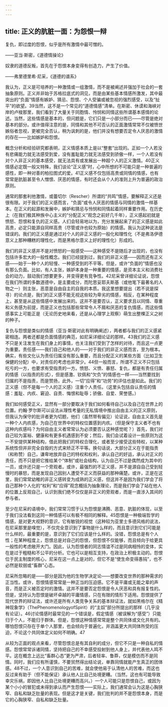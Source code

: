 ```yaml
---
---
---
```

title: 正义的肮脏一面：为怨恨一辩
---




复仇，即过度的怨恨，似乎是所有激情中最可憎的。

——亚当·斯密，《道德情操论》

奴隶的道德反叛，首先在于怨恨本身变得有创造力，产生了价值。

——弗里德里希·尼采，《道德的谱系》

我认为，正义是可培养的一种激情或一组激情，而不是被阐述并强加于社会的一套抽象原则。正义并非始于苏格拉底式的洞见，而是由某些基本情感所激发，其中最突出的“负面”情感有嫉妒、猜忌、怨恨、个人受骗或被忽视的强烈感受，以及“扯平”的欲望。39当然，这不是一个常见的“道德情感”清单。在斯密、休谟和海峡对岸的卢梭那里，我们看到了大量关于同胞情、怜悯和同情这些所谓基本感情的论述。当然，这些情感是基本的，但问题是，它们只是一小部分而已——尽管是绝对基本的部分。或许值得注意的是，同情和其他不可否认的正面激情常常不仅被愤世嫉俗者忽视，更被完全否认，稍为讽刺的是，他们并没有想要否定令人厌恶的激情的存在——比如嫉妒和怨恨。

概念分析和经验研究都表明，正义情感本质上是以“整套”出现的。正如一个人若没有悲痛能力就无法感受到爱，没有羞耻能力就无法感受到骄傲一样，一个人若没有对个人非正义的基本感受，就无法具有或发展出一种超个人的正义激情。40正义情感必定既一般又特殊，我们谈论“正义感”时，心中所想的不可能只是一种普遍的感性，即一种对善的柏拉图式的爱。41正义感不仅包括高贵或同情的情感，也有常常是肮脏甚至令人憎恨、厌恶的情感，有时还会从个人的准则上升为普遍的政治原则。

通常的那套利他激情，或蕾切尔（Rescher）所谓的“共鸣”情感，要解释正义还是很有限。对于我们的正义感而言，“负面”或令人厌恶的情感与同情的激情一样基本。在正义的起源和发展中，嫉妒和猜忌与怜悯和同情起着同样重要作用。在历史上（在我们极其种族中心主义的“分配正义”观念之前好几千年），正义感起初就是愤怒、怨恨和复仇的正义感。人们会轻易地以为，充分发展起来了的正义感是如此高贵，必定只能源自同样高贵（尽管或许也较为原始）的情感。我认为这种说法是错误的。我们的正义感是通过对个人的非正义感的一般化和理性化（不是弗洛伊德意义上那种糟糕的理性化，而是黑格尔意义上好的理性化）形成的。

我们的非正义感并不是对愤怒的一般感受——这种感受不是随后才出现的，也没有包括许多宏大的一般性概念。我们已经提到过，我们的非正义感——因而还有正义感——始于一种个人的轻慢、一种感受到的不平等。但是，或许“负面的”情感也没有那么负面。比如，有人主张，嫉妒本身是一种重要的情感，是资本主义和消费社会的动力，鼓动我们想要更多，并变得更有竞争性。42尼采曾详细论证说，怨恨在我们所谓的多数道德中，是主要成分，而陀思妥耶夫斯基（或他笔下最著名的人物之一）则主张，恶意是自由自主的自我的本质。我这里想要提出（若不说是探寻）的论点是，我们的正义感不能无视这些较为卑劣的情感，相反，在某种程度上，甚至是从这些情感中发展出来的。这并不是要否认，正义要求且以同情、尊重和义务感为前提，而是正义也包括那些常常令人不屑和厌恶的复仇情感，而这些情感事实上可能正是（无论历史地来看，还是从心理学上观察）萌生出整棵正义之树的种子。

复仇与怨恨是类似的情感（亚当·斯密对此有明确阐述），两者都与我们的正义感紧密相连。两者还都是负面情感的典范，如尼采详细论证的那样。43我们的正义感不只是关注发生在我们身上的事情，也关注我们受到了怎样的对待，而且这一点更为重要。责任感——我们自己和他人的——对于我们的非正义感而言，至为根本。确实，有些文化认为责任归属没有那么重要，而且分配正义的某些方面（比如卫生保健的分配）中，对责任的考虑也非常少。44但一般而言，所谓不正义不只包括吃亏的一方，也要求有受指责的一方。愤怒、义愤、暴怒、复仇，都是有责任归属的情感（以指责的形式），但是感激、钦佩和“欠负”的情感也一样——当然要找到归属的不是指责，而是赞扬，此外，一切“应得”和“功劳”的评估也是如此。我们的正义感（但不是每一个人的正义感）注重个人责任。（这里头包括自认责任的情感：羞耻、内疚、窘迫、自责、悔恨和耻辱；骄傲、自爱、荣誉感。）

我们如何感受正义，显然有一部分要取决于我们如何看待自己以及自己在世界上的位置。约翰·罗尔斯可以设法从理性考量的无私情境中推出自由主义的正义原则，但我认为保守的批评者更为切题，他们（虽然带有偏见）论证说，自由主义首先是一种个人内疚感，为自己在世界中的特权位置感到内疚。（但是保守主义者不也有这种内疚感吗？为何自由主义者常常认为必须要否认这种感觉呢？）首先，我们对自己较为富裕、健康和有更多机遇感到不安；然后，我们会试着设计一些原则为这一不安提供某种结构，借此把我们的特权合理化，或者至少接受这些特权，以某种系统性但并非完全自毁的方式来矫正不平等。换句话说，大部分正义在于能指责（和称赞）自己，谦卑地放弃自己的特权和权利，承认自己的好运，承认对正义的责任，而不只是把它推给某个“体制”或社会结构，认为自己不过是偶然成为其中的一员，或许还只是一个旁观者。或许，最强烈的不正义感，并不是源自自己受到轻慢时的暴怒，而是发现自己因别人遭受不正义而获益的那种痛楚。或许，正是在这里，我们常常幼稚的非正义感转变为成熟的正义感，但这并不是因为我们学会了将自己那种个人化的“权利”和“应得”观念概括为抽象理论，而是我们学会了站在他人的位置上反观自己，认识到我们绝不仅仅是非正义的旁观者，而是一直涉入其间的参与者。

至少在尼采的语境中，我们常常习惯于认为怨恨是沸腾、恶意、肮脏的体现，以至于我们没法看到这同一种情感可以有极不相同的解释。45怨恨是一种极端哲学的情感，是对更大视野的意识，它有敏锐的视觉（这种较为亚里士多德风格的说法，在尼采那里是嗅觉），不仅完全意识到了事物是什么样的，而且意识到它们可能是什么样的，最重要的是，意识到了它们应该是什么样的。没错，怨恨总是有个人性；在某种程度上，怨恨总是对自己的怨恨，但怨恨不仅能够，而且倾向于给更具一般性的考虑敞开大门。因此，认为怨恨者的同志情谊不过是同病相怜的变体，实在是过于粗糙和不公平的分析。它也可以是相互支持，在政治上积极主动的。怨恨位于民主制度的核心，尼采在这一点上是对的，但它不是“使生命变得愚钝”，也不必然是软弱或“畜群”心态。

尼采所忽略的是——部分是因为他的生物学决定论——想要改变世界的那种需求的正当性。或许，怨恨情感常常是一种正当的压迫感。它不是平庸或无能之辈的声音，而是正义被否定时的激情。这并不是要否定怨恨是令人厌恶和具有报复性的。但是，坚持认为怨恨是破坏卓越的平庸情感，只在有限的情形下适用。怨恨提供了现代世界的辩证法，或许还是所有人类竞争关系的基本辩证法，就如黑格尔在《精神现象学》（ThePhenomenologyofSpirit）的“主奴”部分所提出的那样（几乎没有论证）。46讨论情感时最常见的一个错误是，假定情感（被误解为“感受”）只能归于个人，不能归于群体。但是，怨恨这种情感常常是整个共同体或文化共有的。哪怕怨恨只存在于单个人那里，也会倾向于普遍化，并涵盖更大共同体所受的压迫，不论这个共同体定义如何不明确。47

从较为正面的观点来看，尽管怨恨总是有其自利的成分，但它不只是一种自私的情感。怨恨常常诉诸同情，坚持把自己的不幸感受投射到他人身上，并代表他人鸣不平。这在概念上远比“畜群心态”更为严肃，后者轻率、鲁莽，仅是模仿而不是同情。同时，我们应有所谨慎，不要贸然得出结论说，单靠同情就能产生真正的团体感。48不过，一个人意识到自己的苦难，就会使他易于认清他人的苦难，而这也反过来有助于（但不能保证）承认他人比自己处境更糟。（当然，这也有可能导致幸灾乐祸，即因他人比自己处境更糟而高兴。）一个人可能只是怨恨自己，或因为某个小小的冒犯或未得到承认而产生怨恨——实际上，我们通常会认为这是心胸狭窄、自私和缺乏肚量的表现。但是这才是关键，我们批判的并不是怨恨本身，而是它的心胸狭窄、自私和缺乏肚量。